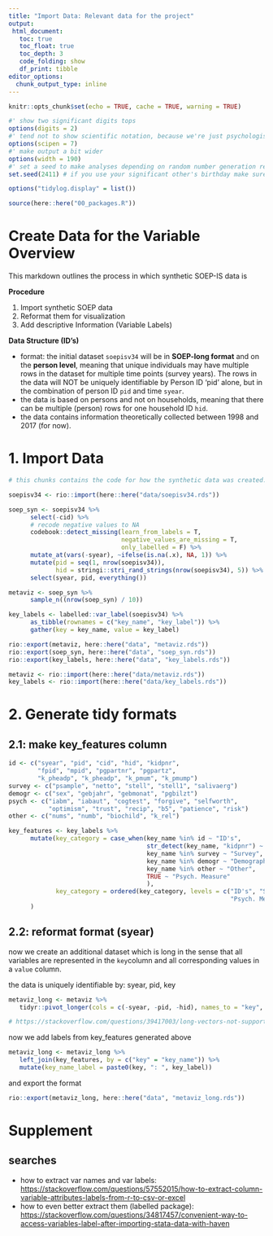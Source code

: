 ```yaml
---
title: "Import Data: Relevant data for the project"
output: 
 html_document:
   toc: true
   toc_float: true
   toc_depth: 3
   code_folding: show
   df_print: tibble
editor_options: 
  chunk_output_type: inline
---
```


```r
knitr::opts_chunk$set(echo = TRUE, cache = TRUE, warning = TRUE) 

#' show two significant digits tops
options(digits = 2)
#' tend not to show scientific notation, because we're just psychologists
options(scipen = 7)
#' make output a bit wider
options(width = 190)
#' set a seed to make analyses depending on random number generation reproducible
set.seed(2411) # if you use your significant other's birthday make sure you stay together for the sake of reproducibility

options("tidylog.display" = list())

source(here::here("00_packages.R"))
```

# Create Data for the Variable Overview

This markdown outlines the process in which synthetic SOEP-IS data is

**Procedure**

1.  Import synthetic SOEP data
2.  Reformat them for visualization
3.  Add descriptive Information (Variable Labels)

**Data Structure (ID's)**

-   format: the initial dataset `soepisv34` will be in **SOEP-long format** and on the **person level**, meaning that unique individuals may have multiple rows in the dataset for multiple time points (survey years). The rows in the data will NOT be uniquely identifiable by Person ID 'pid' alone, but in the combination of person ID `pid` and time `syear`.
-   the data is based on persons and not on households, meaning that there can be multiple (person) rows for one household ID `hid`.
-   the data contains information theoretically collected between 1998 and 2017 (for now).

# 1. Import Data

```r
# this chunks contains the code for how the synthetic data was created. All values that contain information from people were recoded to 1 unless they were missing. Only the information about the syear is retained.

soepisv34 <- rio::import(here::here("data/soepisv34.rds"))

soep_syn <- soepisv34 %>% 
      select(-cid) %>% 
      # recode negative values to NA
      codebook::detect_missing(learn_from_labels = T,
                               negative_values_are_missing = T,
                               only_labelled = F) %>% 
      mutate_at(vars(-syear), ~ifelse(is.na(.x), NA, 1)) %>% 
      mutate(pid = seq(1, nrow(soepisv34)),
             hid = stringi::stri_rand_strings(nrow(soepisv34), 5)) %>% 
      select(syear, pid, everything()) 

metaviz <- soep_syn %>% 
      sample_n((nrow(soep_syn) / 10))

key_labels <- labelled::var_label(soepisv34) %>% 
      as_tibble(rownames = c("key_name", "key_label")) %>% 
      gather(key = key_name, value = key_label)

rio::export(metaviz, here::here("data", "metaviz.rds"))
rio::export(soep_syn, here::here("data", "soep_syn.rds"))
rio::export(key_labels, here::here("data", "key_labels.rds"))

```

```r
metaviz <- rio::import(here::here("data/metaviz.rds"))
key_labels <- rio::import(here::here("data/key_labels.rds"))
```

# 2. Generate tidy formats

## 2.1: make key_features column

```r
id <- c("syear", "pid", "cid", "hid", "kidpnr", 
        "fpid", "mpid", "pgpartnr", "pgpartz", 
        "k_pheadp", "k_pheadp", "k_pmum", "k_pmump")
survey <- c("psample", "netto", "stell", "stell1", "salivaerg")
demogr <- c("sex", "gebjahr", "gebmonat", "pgbilzt")
psych <- c("iabm", "iabaut", "cogtest", "forgive", "selfworth", 
           "optimism", "trust", "recip", "b5", "patience", "risk")
other <- c("nums", "numb", "biochild", "k_rel")

key_features <- key_labels %>% 
      mutate(key_category = case_when(key_name %in% id ~ "ID's",
                                      str_detect(key_name, "kidpnr") ~ "ID's",
                                      key_name %in% survey ~ "Survey",
                                      key_name %in% demogr ~ "Demography",
                                      key_name %in% other ~ "Other",
                                      TRUE ~ "Psych. Measure"
                                      ),
             key_category = ordered(key_category, levels = c("ID's", "Survey", "Demography",
                                                             "Psych. Measure", "Other") )
      )
```

## 2.2: reformat format (syear)

now we create an additional dataset which is long in the sense that all variables are represented in the `key`column and all corresponding values in a `value` column.

the data is uniquely identifiable by: syear, pid, key

```r
metaviz_long <- metaviz %>% 
   tidyr::pivot_longer(cols = c(-syear, -pid, -hid), names_to = "key", values_to = "value")

# https://stackoverflow.com/questions/39417003/long-vectors-not-supported-yet-error-in-rmd-but-not-in-r-script
```

now we add labels from key_features generated above

```r
metaviz_long <- metaviz_long %>% 
   left_join(key_features, by = c("key" = "key_name")) %>% 
   mutate(key_name_label = paste0(key, ": ", key_label))
```

and export the format

```r
rio::export(metaviz_long, here::here("data", "metaviz_long.rds"))
```

# Supplement

## searches

-   how to extract var names and var labels: <https://stackoverflow.com/questions/57552015/how-to-extract-column-variable-attributes-labels-from-r-to-csv-or-excel>
-   how to even better extract them (labelled package): <https://stackoverflow.com/questions/34817457/convenient-way-to-access-variables-label-after-importing-stata-data-with-haven>
